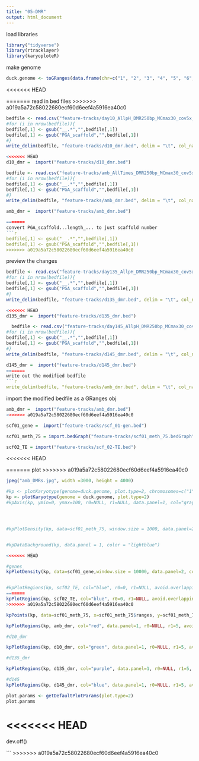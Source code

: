 ```yaml
---
title: "05-DMR"
output: html_document
---
```


load libraries
```r
library("tidyverse")
library(rtracklayer)
library(karyoploteR)
```


make genome
```r
duck.genome <- toGRanges(data.frame(chr=c("1", "2", "3", "4", "5", "6", "7", "8", "9", "10", "11", "12", "13", "14", "15", "16", "17", "18" ), start=c(1, 1, 1, 1, 1, 1, 1, 1, 1, 1, 1, 1, 1, 1, 1, 1, 1, 1 ), end=c(89643857,	69596280,	57743597, 65288255, 67248332, 61759565, 43120122, 61151155, 38581958, 53961475, 51449921, 50438331, 44396874, 45393038, 47938513, 31980953, 34923512,	27737463)))
```

<<<<<<< HEAD

=======
read in bed files
>>>>>>> a019a5a72c58022680ecf60d6eef4a5916ea40c0
```r

bedfile <- read.csv("feature-tracks/day10_AllpH_DMR250bp_MCmax30_cov5x_rms_results_collapsed_AOV0.1.DMR.bed", header = FALSE, sep = "\t")
#for (i in nrow(bedfile)){
bedfile[,1] <- gsub("__.*","",bedfile[,1])
bedfile[,1] <- gsub("PGA_scaffold","",bedfile[,1])
#}
write_delim(bedfile, "feature-tracks/d10_dmr.bed", delim = "\t", col_names = FALSE)

<<<<<<< HEAD
d10_dmr =  import("feature-tracks/d10_dmr.bed")

```


```r

bedfile <- read.csv("feature-tracks/amb_AllTimes_DMR250bp_MCmax30_cov5x_rms_results_collapsed_AOV0.1.DMR.bed", header = FALSE, sep = "\t")
#for (i in nrow(bedfile)){
bedfile[,1] <- gsub("__.*","",bedfile[,1])
bedfile[,1] <- gsub("PGA_scaffold","",bedfile[,1])
#}
write_delim(bedfile, "feature-tracks/amb_dmr.bed", delim = "\t", col_names = FALSE)

amb_dmr =  import("feature-tracks/amb_dmr.bed")

=======
convert PGA_scaffold...length_... to just scaffold number
```r
bedfile[,1] <- gsub("__.*","",bedfile[,1])
bedfile[,1] <- gsub("PGA_scaffold","",bedfile[,1])
>>>>>>> a019a5a72c58022680ecf60d6eef4a5916ea40c0
```

preview the changes
```r

bedfile <- read.csv("feature-tracks/day135_AllpH_DMR250bp_MCmax30_cov5x_rms_results_collapsed_AOV0.1.DMR.bed", header = FALSE, sep = "\t")
#for (i in nrow(bedfile)){
bedfile[,1] <- gsub("__.*","",bedfile[,1])
bedfile[,1] <- gsub("PGA_scaffold","",bedfile[,1])
#}
write_delim(bedfile, "feature-tracks/d135_dmr.bed", delim = "\t", col_names = FALSE)

<<<<<<< HEAD
d135_dmr =  import("feature-tracks/d135_dmr.bed")

```


```r

  bedfile <- read.csv("feature-tracks/day145_AllpH_DMR250bp_MCmax30_cov5x_rms_results_collapsed_AOV0.1.DMR.bed", header = FALSE, sep = "\t")
#for (i in nrow(bedfile)){
bedfile[,1] <- gsub("__.*","",bedfile[,1])
bedfile[,1] <- gsub("PGA_scaffold","",bedfile[,1])
#}
write_delim(bedfile, "feature-tracks/d145_dmr.bed", delim = "\t", col_names = FALSE)

d145_dmr =  import("feature-tracks/d145_dmr.bed")
=======
write out the modified bedfile
```r
write_delim(bedfile, "feature-tracks/amb_dmr.bed", delim = "\t", col_names = FALSE)
```

import the modified bedfile as a GRanges obj
```r
amb_dmr =  import("feature-tracks/amb_dmr.bed")
>>>>>>> a019a5a72c58022680ecf60d6eef4a5916ea40c0

scf01_gene =  import("feature-tracks/scf_01-gen.bed")

scf01_meth_75 = import.bedGraph("feature-tracks/scf01_meth_75.bedGraph")

scf02_TE = import("feature-tracks/scf_02-TE.bed")
```

<<<<<<< HEAD

=======
plot 
>>>>>>> a019a5a72c58022680ecf60d6eef4a5916ea40c0
```r
jpeg("amb_DMRs.jpg", width =3000, height = 4000)

#kp <- plotKaryotype(genome=duck.genome, plot.type=2, chromosomes=c("1", "2" ))
kp <- plotKaryotype(genome = duck.genome, plot.type=2)
#kpAxis(kp, ymin=0, ymax=100, r0=NULL, r1=NULL, data.panel=1, col="gray50", cex=0.5)




#kpPlotDensity(kp, data=scf01_meth_75, window.size = 1000, data.panel=2, col=adjustcolor("green", 0.5), lwd=0.5, border=adjustcolor("green", 0.5), r0=0, r1=1) 


#kpDataBackground(kp, data.panel = 1, color = "lightblue")

<<<<<<< HEAD

#genes   
kpPlotDensity(kp, data=scf01_gene,window.size = 10000, data.panel=2, col="yellow", r0=0, r1=1.1)  


#kpPlotRegions(kp, scf02_TE, col="blue", r0=0, r1=NULL, avoid.overlapping = TRUE, num.layers = 5)
=======
kpPlotRegions(kp, scf02_TE, col="blue", r0=0, r1=NULL, avoid.overlapping = TRUE, num.layers = 5)
>>>>>>> a019a5a72c58022680ecf60d6eef4a5916ea40c0

kpPoints(kp, data=scf01_meth_75, x=scf01_meth_75$ranges, y=scf01_meth_75$score, ymin=NULL, ymax=100, data.panel=1, r0=NULL, r1=NULL, col=adjustcolor("dark blue"), pch=".", cex=1)

kpPlotRegions(kp, amb_dmr, col="red", data.panel=1, r0=NULL, r1=5, avoid.overlapping = TRUE, num.layers = 5)

#d10_dmr

kpPlotRegions(kp, d10_dmr, col="green", data.panel=1, r0=NULL, r1=5, avoid.overlapping = TRUE, num.layers = 5)

#d135_dmr

kpPlotRegions(kp, d135_dmr, col="purple", data.panel=1, r0=NULL, r1=5, avoid.overlapping = TRUE, num.layers = 5)

#d145
kpPlotRegions(kp, d145_dmr, col="blue", data.panel=1, r0=NULL, r1=5, avoid.overlapping = TRUE, num.layers = 5)

```







```r
plot.params <- getDefaultPlotParams(plot.type=2)
plot.params
```

<<<<<<< HEAD
=======
dev.off()


```
>>>>>>> a019a5a72c58022680ecf60d6eef4a5916ea40c0
